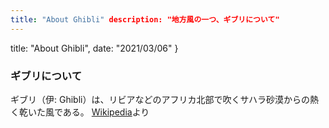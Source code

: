 ```yaml
---
title: "About Ghibli" description: "地方風の一つ、ギブリについて"
---
```


  title: "About Ghibli",
  date: "2021/03/06"
}


### ギブリについて

ギブリ（伊: Ghibli）は、リビアなどのアフリカ北部で吹くサハラ砂漠からの熱く乾いた風である。
[Wikipedia](https://ja.wikipedia.org/wiki/%E3%82%AE%E3%83%96%E3%83%AA)より
